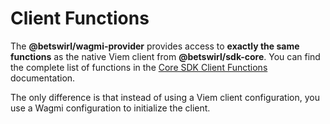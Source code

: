 
# Client Functions

The **@betswirl/wagmi-provider** provides access to **exactly the same functions** as the native Viem client from **@betswirl/sdk-core**. You can find the complete list of functions in the [Core SDK Client Functions](/developer-hub/sdks/core/client-functions) documentation.

The only difference is that instead of using a Viem client configuration, you use a Wagmi configuration to initialize the client.

